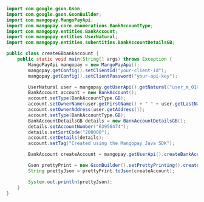   
```java Java 
import com.google.gson.Gson;
import com.google.gson.GsonBuilder;
import com.mangopay.MangoPayApi;
import com.mangopay.core.enumerations.BankAccountType;
import com.mangopay.entities.BankAccount;
import com.mangopay.entities.UserNatural;
import com.mangopay.entities.subentities.BankAccountDetailsGB;

public class createGBbankaccount {
    public static void main(String[] args) throws Exception {
        MangoPayApi mangopay = new MangoPayApi();
        mangopay.getConfig().setClientId("your-client-id");
        mangopay.getConfig().setClientPassword("your-api-key");

        UserNatural user = mangopay.getUserApi().getNatural("user_m_01HT2NFK7Z2BRQNGNHMY30VVTT");
        BankAccount account = new BankAccount();
        account.setType(BankAccountType.GB);
        account.setOwnerName(user.getFirstName() + " " + user.getLastName());
        account.setOwnerAddress(user.getAddress());
        account.setType(BankAccountType.GB);
        BankAccountDetailsGB details = new BankAccountDetailsGB();
        details.setAccountNumber("63956474");
        details.setSortCode("200000");
        account.setDetails(details);
        account.setTag("Created using the Mangopay Java SDK");

        BankAccount createAccount = mangopay.getUserApi().createBankAccount(user.getId(), account);

        Gson prettyPrint = new GsonBuilder().setPrettyPrinting().create();
        String prettyJson = prettyPrint.toJson(createAccount);

        System.out.println(prettyJson);
    }
}
```